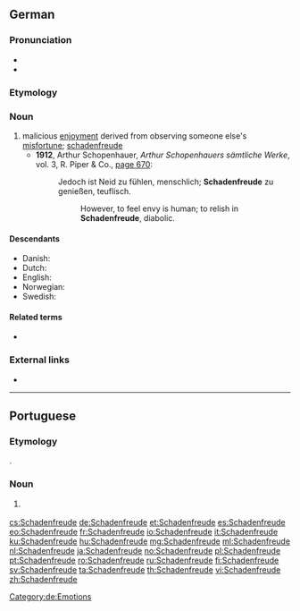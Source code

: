 {{also|schadenfreude}}
==German==
{{was fwotd|2012|October|5|lang=de}}
{{wikipedia}}

===Pronunciation===
* {{IPA|/ˈʃaːdn̩ˌfʀɔɪ̯də/|lang=de}}
* {{audio|Schadenfreude.ogg|Audio:|lang=de}}

===Etymology===
{{compound|Schaden|Freude|t1=damage, harm|t2=joy|lang=de}}

===Noun===
{{de-noun|f|Schadenfreude|-}}

# malicious [[enjoyment]] derived from observing someone else's [[misfortune]]; [[schadenfreude]]
#* '''1912''', Arthur Schopenhauer, ''Arthur Schopenhauers sämtliche Werke'', vol. 3, R. Piper & Co., [http://books.google.com/books?id=LuJDAAAAIAAJ&q=Schadenfreude page 670]:
#*: Jedoch ist Neid zu fühlen, menschlich; '''Schadenfreude''' zu genießen, teuflisch.
#*:: However, to feel envy is human; to relish in '''Schadenfreude''', diabolic.

====Descendants====
* Danish: {{l|da|skadefryd}}
* Dutch: {{l|nl|schadevreugde}}
* English: {{l|en|schadenfreude}}
* Norwegian: {{l|no|skadefryd}}
* Swedish: {{l|sv|skadeglädje}}

====Related terms====
* {{l|de|schadenfroh}}

===External links===
* {{R:Duden}}

[[Category:de:Emotions]]

----

==Portuguese==

===Etymology===
{{bor|pt|de|Schadenfreude}}.

===Noun===
{{pt-noun|f|s}}

# {{l|en|schadenfreude}} {{gloss|malicious enjoyment derived from observing someone else's misfortune}}

{{topics|pt|Emotions}}

[[cs:Schadenfreude]]
[[de:Schadenfreude]]
[[et:Schadenfreude]]
[[es:Schadenfreude]]
[[eo:Schadenfreude]]
[[fr:Schadenfreude]]
[[io:Schadenfreude]]
[[it:Schadenfreude]]
[[ku:Schadenfreude]]
[[hu:Schadenfreude]]
[[mg:Schadenfreude]]
[[ml:Schadenfreude]]
[[nl:Schadenfreude]]
[[ja:Schadenfreude]]
[[no:Schadenfreude]]
[[pl:Schadenfreude]]
[[pt:Schadenfreude]]
[[ro:Schadenfreude]]
[[ru:Schadenfreude]]
[[fi:Schadenfreude]]
[[sv:Schadenfreude]]
[[ta:Schadenfreude]]
[[th:Schadenfreude]]
[[vi:Schadenfreude]]
[[zh:Schadenfreude]]